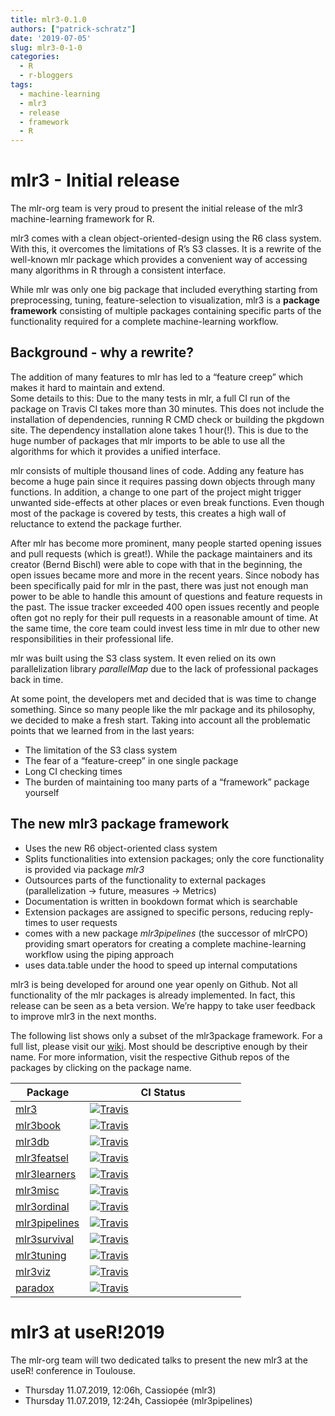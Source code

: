 ```yaml
---
title: mlr3-0.1.0
authors: ["patrick-schratz"]
date: '2019-07-05'
slug: mlr3-0-1-0
categories:
  - R
  - r-bloggers
tags:
  - machine-learning
  - mlr3
  - release
  - framework
  - R
---
```


# mlr3 - Initial release

The mlr-org team is very proud to present the initial release of the mlr3 machine-learning framework for R.

mlr3 comes with a clean object-oriented-design using the R6 class system.
With this, it overcomes the limitations of R's S3 classes.
It is a rewrite of the well-known mlr package which provides a convenient way of accessing many algorithms in R through a consistent interface.

While mlr was only one big package that included everything starting from preprocessing, tuning, feature-selection to visualization, mlr3 is a **package framework** consisting of multiple packages containing specific parts of the functionality required for a complete machine-learning workflow.

## Background - why a rewrite?

The addition of many features to mlr has led to a "feature creep" which makes it hard to maintain and extend.  
Some details to this: Due to the many tests in mlr, a full CI run of the package on Travis CI takes more than 30 minutes.
This does not include the installation of dependencies, running R CMD check or building the pkgdown site.
The dependency installation alone takes 1 hour(!).
This is due to the huge number of packages that mlr imports to be able to use all the algorithms for which it provides a unified interface.

mlr consists of multiple thousand lines of code. 
Adding any feature has become a huge pain since it requires passing down objects through many functions.
In addition, a change to one part of the project might trigger unwanted side-effects at other places or even break functions.
Even though most of the package is covered by tests, this creates a high wall of reluctance to extend the package further.

After mlr has become more prominent, many people started opening issues and pull requests (which is great!). 
While the package maintainers and its creator (Bernd Bischl) were able to cope with that in the beginning, the open issues became more and more in the recent years.
Since nobody has been specifically paid for mlr in the past, there was just not enough man power to be able to handle this amount of questions and feature requests in the past.
The issue tracker exceeded 400 open issues recently and people often got no reply for their pull requests in a reasonable amount of time.
At the same time, the core team could invest less time in mlr due to other new responsibilities in their professional life.

mlr was built using the S3 class system.
It even relied on its own parallelization library _parallelMap_ due to the lack of professional packages back in time.

At some point, the developers met and decided that is was time to change something.
Since so many people like the mlr package and its philosophy, we decided to make a fresh start.
Taking into account all the problematic points that we learned from in the last years:

- The limitation of the S3 class system
- The fear of a "feature-creep" in one single package
- Long CI checking times
- The burden of maintaining too many parts of a "framework" package yourself

## The new mlr3 package framework

- Uses the new R6 object-oriented class system
- Splits functionalities into extension packages; only the core functionality is provided via package _mlr3_
- Outsources parts of the functionality to external packages (parallelization -> future, measures -> Metrics)
- Documentation is written in bookdown format which is searchable
- Extension packages are assigned to specific persons, reducing reply-times to user requests
- comes with a new package _mlr3pipelines_ (the successor of mlrCPO) providing smart operators for creating a complete machine-learning workflow using the piping approach
- uses data.table under the hood to speed up internal computations

mlr3 is being developed for around one year openly on Github.
Not all functionality of the mlr packages is already implemented.
In fact, this release can be seen as a beta version.
We're happy to take user feedback to improve mlr3 in the next months.

The following list shows only a subset of the mlr3package framework.
For a full list, please visit our [wiki](https://github.com/mlr-org/mlr3/wiki/Extension-Packages).
Most should be descriptive enough by their name.
For more information, visit the respective Github repos of the packages by clicking on the package name.

| Package                                                   | CI Status                                                                                                                  |
| --------------------------------------------------------- | ----------------------------------------------------------------------------------------------------------------------- |
| [mlr3](https://github.com/mlr-org/mlr3)                   | [![Travis](https://travis-ci.org/mlr-org/mlr3.svg?branch=master)](https://travis-ci.org/mlr-org/mlr3)                   |
| [mlr3book](https://github.com/mlr-org/mlr3book)           | [![Travis](https://travis-ci.org/mlr-org/mlr3book.svg?branch=master)](https://travis-ci.org/mlr-org/mlr3book)           |
| [mlr3db](https://github.com/mlr-org/mlr3db)               | [![Travis](https://travis-ci.org/mlr-org/mlr3db.svg?branch=master)](https://travis-ci.org/mlr-org/mlr3db)               |
| [mlr3featsel](https://github.com/mlr-org/mlr3featsel)     | [![Travis](https://travis-ci.org/mlr-org/mlr3featsel.svg?branch=master)](https://travis-ci.org/mlr-org/mlr3featsel)     |
| [mlr3learners](https://github.com/mlr-org/mlr3learners)   | [![Travis](https://travis-ci.org/mlr-org/mlr3learners.svg?branch=master)](https://travis-ci.org/mlr-org/mlr3learners)   |
| [mlr3misc](https://github.com/mlr-org/mlr3misc)           | [![Travis](https://travis-ci.org/mlr-org/mlr3misc.svg?branch=master)](https://travis-ci.org/mlr-org/mlr3misc)           |
| [mlr3ordinal](https://github.com/mlr-org/mlr3ordinal)     | [![Travis](https://travis-ci.org/mlr-org/mlr3ordinal.svg?branch=master)](https://travis-ci.org/mlr-org/mlr3ordinal)     |
| [mlr3pipelines](https://github.com/mlr-org/mlr3pipelines) | [![Travis](https://travis-ci.org/mlr-org/mlr3pipelines.svg?branch=master)](https://travis-ci.org/mlr-org/mlr3pipelines) |
| [mlr3survival](https://github.com/mlr-org/mlr3survival)   | [![Travis](https://travis-ci.org/mlr-org/mlr3survival.svg?branch=master)](https://travis-ci.org/mlr-org/mlr3survival)   |
| [mlr3tuning](https://github.com/mlr-org/mlr3tuning)       | [![Travis](https://travis-ci.org/mlr-org/mlr3tuning.svg?branch=master)](https://travis-ci.org/mlr-org/mlr3tuning)       |
| [mlr3viz](https://github.com/mlr-org/mlr3viz)             | [![Travis](https://travis-ci.org/mlr-org/mlr3viz.svg?branch=master)](https://travis-ci.org/mlr-org/mlr3viz)             |
| [paradox](https://github.com/mlr-org/paradox)             | [![Travis](https://travis-ci.org/mlr-org/paradox.svg?branch=master)](https://travis-ci.org/mlr-org/paradox)             |

# mlr3 at useR!2019

The mlr-org team will two dedicated talks to present the new mlr3 at the useR! conference in Toulouse.

- Thursday 11.07.2019, 12:06h, Cassiopée (mlr3)
- Thursday 11.07.2019, 12:24h, Cassiopée (mlr3pipelines)


